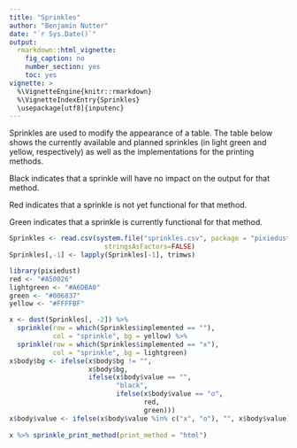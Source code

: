 ```yaml
---
title: "Sprinkles"
author: "Benjamin Nutter"
date: "`r Sys.Date()`"
output:
  rmarkdown::html_vignette:
    fig_caption: no
    number_section: yes
    toc: yes
vignette: >
  %\VignetteEngine{knitr::rmarkdown}
  %\VignetteIndexEntry{Sprinkles}
  \usepackage[utf8]{inputenc}
---
```


Sprinkles are used to modify the appearance of a table. The table below shows the currently available and planned sprinkles (in light green and yellow, respectively) as well as the implementations for the printing methods.

Black indicates that a sprinkle will have no impact on the output for that method.

Red indicates that a sprinkle is not yet functional for that method.

Green indicates that a sprinkle is currently functional for that method.


```r
Sprinkles <- read.csv(system.file("sprinkles.csv", package = "pixiedust"),
                        stringsAsFactors=FALSE)
Sprinkles[,-1] <- lapply(Sprinkles[-1], trimws)
```

```r
library(pixiedust)
red <- "#A50026"
lightgreen <- "#A6DBA0"
green <- "#006837"
yellow <- "#FFFFBF"

x <- dust(Sprinkles[, -2]) %>% 
  sprinkle(row = which(Sprinkles$implemented == ""), 
           col = "sprinkle", bg = yellow) %>% 
  sprinkle(row = which(Sprinkles$implemented == "x"),
           col = "sprinkle", bg = lightgreen)
x$body$bg <- ifelse(x$body$bg != "",
                    x$body$bg,
                    ifelse(x$body$value == "",
                           "black",
                           ifelse(x$body$value == "o",
                                  red,
                                  green)))
x$body$value <- ifelse(x$body$value %in% c("x", "o"), "", x$body$value)
  
x %>% sprinkle_print_method(print_method = "html")

```
